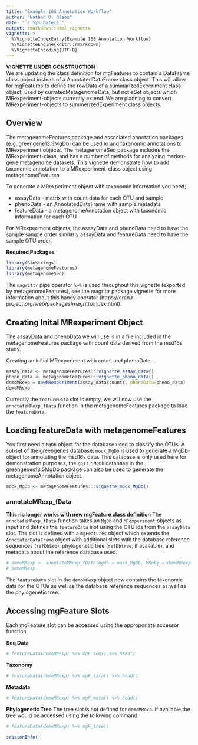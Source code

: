 ```yaml
---
title: "Example 16S Annotation Workflow"
author: "Nathan D. Olson"
date: "`r Sys.Date()`"
output: rmarkdown::html_vignette
vignette: >
  %\VignetteIndexEntry{Example 16S Annotation Workflow}
  %\VignetteEngine{knitr::rmarkdown}
  %\VignetteEncoding{UTF-8}
---
```

__VIGNETTE UNDER CONSTRUCTION__  
We are updating the class definition for mgFeatures to contain a DataFrame class object instead of a AnnotatedDataFrame class object. 
This will allow for mgFeatures to define the rowData of a summarizedExperiment class object, used by curratedMetagenomeData, but not eSet objects which MRexperiment-objects currently extend. 
We are planning to convert MRexperiment-objects to summerizedExperiment class objects.

## Overview
The metagenomeFeatures package and associated annotation packages (e.g. greengene13.5MgDb) can be used to and taxonomic annotations to MRexperiment objects.  The metagenomeSeq package includes the MRexperiment-class, and has a number of methods for analyzing marker-gene metagenome datasets.  This vignette demonstrate how to add taxonomic annotation to a MRexperiment-class object using metagenomeFeatures.   

To generate a MRexperiment object with taxonomic information you need;  

* assayData - matrix with count data for each OTU and sample  
* phenoData - an AnnotatedDataFrame with sample metadata  
* featureData - a metagenomeAnnotation object with taxonomic information for each OTU  

For MRexperiment objects, the assayData and phenoData need to have the sample sample order similarly assayData and featureData need to have the sample OTU order.

__Required Packages__
```r
library(Biostrings)
library(metagenomeFeatures)
library(metagenomeSeq)
```
The `magrittr` pipe operator `%>%` is used throughout this vignette (exported by metagenomeFeatures), see the magrittr package vignette for more information about this handy operator (https://cran.r-project.org/web/packages/magrittr/index.html).  

## Creating Inital MRexperiment Object
The assayData and phenoData we will use is in a file included in the metagenomeFeatures  package with count data derived from the msd16s study.  

Creating an initial MRexperiment with count and phenoData.  

```r
assay_data <- metagenomeFeatures:::vignette_assay_data()
pheno_data <- metagenomeFeatures:::vignette_pheno_data()
demoMRexp = newMRexperiment(assay_data$counts, phenoData=pheno_data)
demoMRexp
```

Currently the `featureData` slot is empty, we will now use the `annotateMRexp_fData` function in the metagenomeFeatures package to load the `featureData`.   

## Loading featureData with metagenomeFeatures
You first need a `MgDb` object for the database used to classify the OTUs. A subset of the greengenes database, `mock_MgDb` is used to generate a MgDb-object for annotating the msd16s data. This database is only used here for demonstration purposes, the `gg13.5MgDb` database in the greengenes13.5MgDb package can also be used to generate the metagenomeAnnotation object.

```r
mock_MgDb <- metagenomeFeatures:::vignette_mock_MgDb()
```


### annotateMRexp_fData
__This no longer works with new mgFeature class definition__
The `annotateMRexp_fData` function takes an `MgDb` and `MRexperiment` objects as input and defines the `featureData` slot using the OTU ids from the `assayData` slot. The slot is defined with a `mgFeatures` object which extends the `AnnotatedDataFrame` object with additional slots with the database reference sequences (`refDbSeq`), phylogenetic tree (`refDbtree`, if available), and metadata about the reference database used.

```r
# demoMRexp <- annotateMRexp_fData(mgdb = mock_MgDb, MRobj = demoMRexp)
# demoMRexp
```

The `featureData` slot in the `demoMRexp` object now contains the taxonomic data for the OTUs as well as the database reference sequences as well as the phylogenetic tree.

## Accessing mgFeature Slots
Each mgFeature slot can be accessed using the approporiate accessor function.

__Seq Data__
```r
# featureData(demoMRexp) %>% mgF_seq() %>% head()
```

__Taxonomy__
```r
# featureData(demoMRexp) %>% mgF_taxa() %>% head()
```

__Metadata__
```r
# featureData(demoMRexp) %>% mgF_meta() %>% head()
```

__Phylogenetic Tree__
The tree slot is not defined for `demoMRexp`. If available the tree would be accessed using the following command.

```r
# featureData(demoMRexp) %>% mgF_tree()
```


```r
sessionInfo()
```
